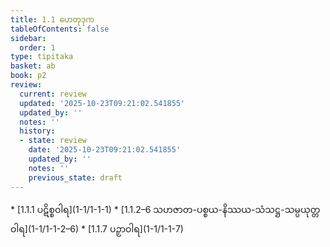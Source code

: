 ```yaml
---
title: 1.1 ဟေတုဒုက
tableOfContents: false
sidebar:
  order: 1
type: tipitaka
basket: ab
book: p2
review:
  current: review
  updated: '2025-10-23T09:21:02.541855'
  updated_by: ''
  notes: ''
  history:
  - state: review
    date: '2025-10-23T09:21:02.541855'
    updated_by: ''
    notes: ''
    previous_state: draft
---
```



<ReviewStatus review={frontmatter.review} showDetails={true} />

<HypothesisAnnotation frontmatter={frontmatter} />

<DynamicBreadcrumb />



<TableOfContents book="p2" section="1.1">
* [1.1.1 ပဋိစ္စဝါရ](1-1/1-1-1)
* [1.1.2–6 သဟဇာတ-ပစ္စယ-နိဿယ-သံသဋ္ဌ-သမ္ပယုတ္တဝါရ](1-1/1-1-2–6)
* [1.1.7 ပဉှာဝါရ](1-1/1-1-7)
</TableOfContents>